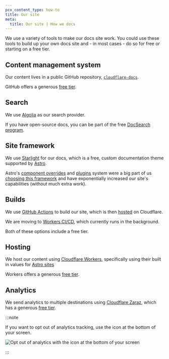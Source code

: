 ```yaml
---
pcx_content_type: how-to
title: Our site
meta:
  title: Our site | How we docs
---
```


We use a variety of tools to make our docs site work. You could use these tools to build up your own docs site and - in most cases - do so for free or starting on a free tier.

## Content management system

Our content lives in a public GitHub repository, [`cloudflare-docs`](https://github.com/cloudflare/cloudflare-docs).

GitHub offers a generous [free tier](https://github.com/pricing).

## Search

We use [Algolia](https://www.algolia.com/) as our search provider.

If you have open-source docs, you can be part of the free [DocSearch program](https://docsearch.algolia.com/).

## Site framework

We use [Starlight](https://starlight.astro.build/) for our docs, which is a free, custom documentation theme supported by [Astro](https://astro.build/).

Astro's [component overrides](https://starlight.astro.build/guides/overriding-components/) and [plugins](https://starlight.astro.build/resources/plugins/) system were a big part of us [choosing this framework](https://blog.cloudflare.com/open-source-all-the-way-down-upgrading-our-developer-documentation/) and have exponentially increased our site's capabilities (without much extra work).

## Builds

We use [GitHub Actions](https://github.com/features/actions) to build our site, which is then [hosted](#hosting) on Cloudflare.

We are moving to [Workers CI/CD](/workers/ci-cd/), which currently runs in the background.

Both of these options include a free tier.

## Hosting

We host our content using [Cloudflare Workers](/workers/static-assets/), specifically using their built in values for [Astro sites](/workers/framework-guides/web-apps/astro/)

Workers offers a generous [free tier](/workers/platform/pricing/).

## Analytics

We send analytics to multiple destinations using [Cloudflare Zaraz](/zaraz/), which has a generous [free tier](/zaraz/pricing-info/).

:::note

If you want to opt out of analytics tracking, use the icon at the bottom of your screen.

![Opt out of analytics with the icon at the bottom of your screen](~/assets/images/style-guide/how-we-docs/privacy-opt-out.png)

:::
